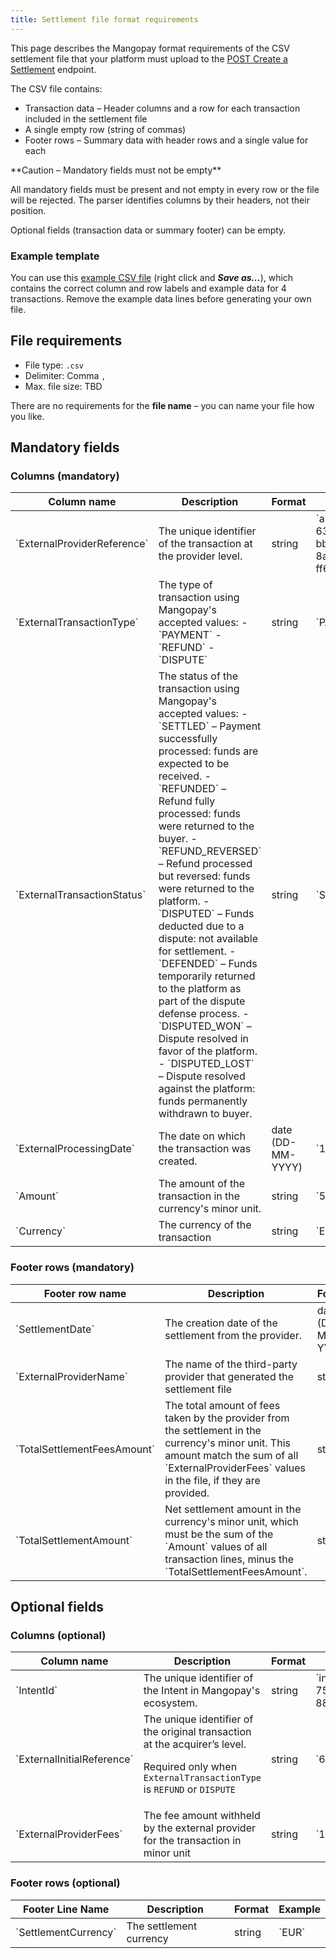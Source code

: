 ```yaml
---
title: Settlement file format requirements
---
```


This page describes the Mangopay format requirements of the CSV settlement file that your platform must upload to the [POST Create a Settlement](/api-reference/settlements/create-settlement) endpoint.

The CSV file contains: 
- Transaction data – Header columns and a row for each transaction included in the settlement file
- A single empty row (string of commas)
- Footer rows – Summary data with header rows and a single value for each

<Warning>
**Caution – Mandatory fields must not be empty**

All mandatory fields must be present and not empty in every row or the file will be rejected. The parser identifies columns by their headers, not their position.

Optional fields (transaction data or summary footer) can be empty.
</Warning>

### Example template

You can use this [example CSV file](https://raw.githubusercontent.com/Mangopay/docs/refs/heads/main/guides/echo/Example_Mangopay_Settlement_File.csv) (right click and ***Save as...***), which contains the correct column and row labels and example data for 4 transactions. Remove the example data lines before generating your own file. 

## File requirements 

- File type: `.csv`
- Delimiter: Comma `,`
- Max. file size: TBD

There are no requirements for the **file name** – you can name your file how you like.

## Mandatory fields

### Columns (mandatory)

<table>
<thead>
<tr>
<th class="header">Column name</th>
<th class="header">Description</th>
<th class="header">Format</th>
<th class="header">Example</th>
</tr>
</thead>
<tbody>
<tr>
<td class="table-content">
`ExternalProviderReference`
</td>
<td class="table-content">
The unique identifier of the transaction at the provider level.
</td>
<td class="table-content">
string
</td>
<td class="table-content">
`auth-stripe-633781e6-bb10-4484-8a29-ff6da7d7464a`
</td>
</tr>
<tr>
<td class="table-content">
`ExternalTransactionType`
</td>
<td class="table-content">
The type of transaction using Mangopay's accepted values:
- `PAYMENT`
- `REFUND`
- `DISPUTE`
</td>
<td class="table-content">
string
</td>
<td class="table-content">
`PAYMENT`
</td>
</tr>
<tr>
<td class="table-content">
`ExternalTransactionStatus`
</td>
<td class="table-content">
The status of the transaction using Mangopay's accepted values:
- `SETTLED` – Payment successfully processed: funds are expected to be received.
- `REFUNDED` – Refund fully processed: funds were returned to the buyer.
- `REFUND_REVERSED` – Refund processed but reversed: funds were returned to the platform.
- `DISPUTED` – Funds deducted due to a dispute: not available for settlement.
- `DEFENDED` – Funds temporarily returned to the platform as part of the dispute defense process.
- `DISPUTED_WON` – Dispute resolved in favor of the platform.
- `DISPUTED_LOST` – Dispute resolved against the platform: funds permanently withdrawn to buyer.
</td>
<td class="table-content">
string
</td>
<td class="table-content">
`SETTLED`
</td>
</tr>
<tr>
<td class="table-content">
`ExternalProcessingDate`
</td>
<td class="table-content">
The date on which the transaction was created.
</td>
<td class="table-content">
date (DD-MM-YYYY)
</td>
<td class="table-content">
`19-06-2025`
</td>
</tr>
<tr>
<td class="table-content">
`Amount`
</td>
<td class="table-content">
The amount of the transaction in the currency's minor unit.
</td>
<td class="table-content">
string
</td>
<td class="table-content">
`50000` (500)
</td>
</tr>
<tr>
<td class="table-content">
`Currency`
</td>
<td class="table-content">
The currency of the transaction
</td>
<td class="table-content">
string
</td>
<td class="table-content">
`EUR`
</td>
</tr>
</tbody>
</table>

### Footer rows (mandatory)

<table>
<thead>
<tr>
<th class="header">Footer row name</th>
<th class="header">Description</th>
<th class="header">Format</th>
<th class="header">Example</th>
</tr>
</thead>
<tbody>
<tr>
<td class="table-content">
`SettlementDate`
</td>
<td class="table-content">
The creation date of the settlement from the provider.
</td>
<td class="table-content">
date (DD-MM-YYYY)
</td>
<td class="table-content">
`19-06-2025`
</td>
</tr>
<tr>
<td class="table-content">
`ExternalProviderName`
</td>
<td class="table-content">
The name of the third-party provider that generated the settlement file
</td>
<td class="table-content">
string
</td>
<td class="table-content">
`Stripe`
</td>
</tr>
<tr>
<td class="table-content">
`TotalSettlementFeesAmount`
</td>
<td class="table-content">
The total amount of fees taken by the provider from the settlement in the currency's minor unit. This amount match the sum of all `ExternalProviderFees` values in the file, if they are provided.
</td>
<td class="table-content">
string
</td>
<td class="table-content">
`500`
</td>
</tr>
<tr>
<td class="table-content">
`TotalSettlementAmount`
</td>
<td class="table-content">
Net settlement amount in the currency's minor unit, which must be the sum of the `Amount` values of all transaction lines, minus the `TotalSettlementFeesAmount`.
</td>
<td class="table-content">
string
</td>
<td class="table-content">
`50000`
</td>
</tr>
</tbody>
</table>

## Optional fields

### Columns (optional)

<table>
<thead>
<tr>
<th class="header">Column name</th>
<th class="header">Description</th>
<th class="header">Format</th>
<th class="header">Example</th>
</tr>
</thead>
<tbody>
<tr>
<td class="table-content">
`IntentId`
</td>
<td class="table-content">
The unique identifier of the Intent in Mangopay's ecosystem.
</td>
<td class="table-content">
string
</td>
<td class="table-content">
`int_01978259-e06b-758c-8cd5-888cee9dd669`
</td>
</tr>
<tr>
<td class="table-content">
`ExternalInitialReference`
</td>
<td class="table-content">
The unique identifier of the original transaction at the acquirer’s level.

Required only when `ExternalTransactionType` is `REFUND` or `DISPUTE`
</td>
<td class="table-content">
string
</td>
<td class="table-content">
`6TU984332A894617S`
</td>
</tr>
<tr>
<td class="table-content">
`ExternalProviderFees`
</td>
<td class="table-content">
The fee amount withheld by the external provider for the transaction in minor unit
</td>
<td class="table-content">
string
</td>
<td class="table-content">
`150`
</td>
</tr>
</tbody>
</table>

### Footer rows (optional)

<table>
<thead>
<tr>
<th class="header">Footer Line Name</th>
<th class="header">Description</th>
<th class="header">Format</th>
<th class="header">Example</th>
</tr>
</thead>
<tbody>
<tr>
<td class="table-content">
`SettlementCurrency`
</td>
<td class="table-content">
The settlement currency
</td>
<td class="table-content">
string
</td>
<td class="table-content">
`EUR`
</td>
</tr>
</tbody>
</table>


